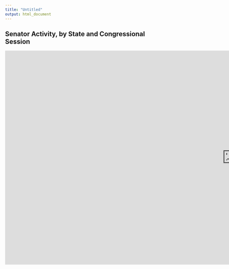 ```yaml
---
title: "Untitled"
output: html_document
---
```


## Senator Activity, by State and Congressional Session

<iframe src="https://millerhillaryv.shinyapps.io/Statedropdown/" style="border: black; width: 1500px; height: 700px">